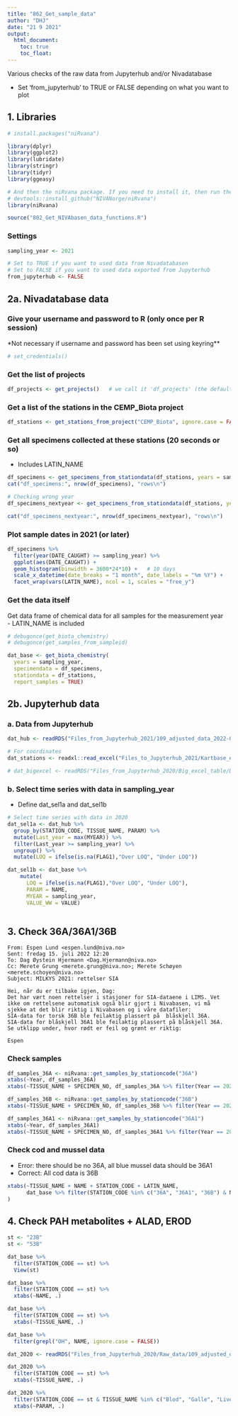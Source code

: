 ```yaml
---
title: "862_Get_sample_data"
author: "DHJ"
date: "21 9 2021"
output: 
  html_document:
    toc: true
    toc_float: 
---
```


Various checks of the raw data from Jupyterhub and/or Nivadatabase  

* Set 'from_jupyterhub' to TRUE or FALSE depending on what you want to plot  
    
    

## 1. Libraries
```r
# install.packages("niRvana")

library(dplyr)
library(ggplot2)
library(lubridate)
library(stringr)
library(tidyr)
library(ggeasy)

# And then the niRvana package. If you need to install it, then run thee next line also:
# devtools::install_github("NIVANorge/niRvana")
library(niRvana)

source("802_Get_NIVAbasen_data_functions.R")

```

### Settings  
```r

sampling_year <- 2021

# Set to TRUE if you want to used data from Nivadatabasen   
# Set to FALSE if you want to used data exported from Jupyterhub    
from_jupyterhub <- FALSE

```


## 2a. Nivadatabase data   

### Give your username and password to R (only once per R session)  

*Not necessary if username and password has been set using keyring**  

```r

# set_credentials()

```

### Get the list of projects

```r

df_projects <- get_projects()   # we call it 'df_projects' (the default name used by 'get_stations_from_project')

```

### Get a list of the stations in the CEMP_Biota project

```r

df_stations <- get_stations_from_project("CEMP_Biota", ignore.case = FALSE)

```

### Get all specimens collected at these stations (20 seconds or so)
- Includes LATIN_NAME  
```r

df_specimens <- get_specimens_from_stationdata(df_stations, years = sampling_year)
cat("df_specimens:", nrow(df_specimens), "rows\n")

# Checking wrong year
df_specimens_nextyear <- get_specimens_from_stationdata(df_stations, years = sampling_year + 1)

cat("df_specimens_nextyear:", nrow(df_specimens_nextyear), "rows\n")

```

### Plot sample dates in 2021 (or later)

```r

df_specimens %>%
  filter(year(DATE_CAUGHT) >= sampling_year) %>%
  ggplot(aes(DATE_CAUGHT)) +
  geom_histogram(binwidth = 3600*24*10) +   # 10 days
  scale_x_datetime(date_breaks = "1 month", date_labels = "%m %Y") +
  facet_wrap(vars(LATIN_NAME), ncol = 1, scales = "free_y")

```


### Get the data itself  
Get data frame of chemical data for all samples for the measurement year   
- LATIN_NAME is included  
```r

# debugonce(get_biota_chemistry)
# debugonce(get_samples_from_sampleid)

dat_base <- get_biota_chemistry(
  years = sampling_year,
  specimendata = df_specimens, 
  stationdata = df_stations,
  report_samples = TRUE)

```


## 2b. Jupyterhub data  

### a. Data from Jupyterhub   
```r

dat_hub <- readRDS("Files_from_Jupyterhub_2021/109_adjusted_data_2022-06-04.rds")

# For coordinates   
dat_stations <- readxl::read_excel("Files_to_Jupyterhub_2021/Kartbase_edit.xlsx")

# dat_bigexcel <- readRDS("Files_from_Jupyterhub_2020/Big_excel_table/Data_xl_2021-09-15_ver02.rds")

```

### b. Select time series with data in sampling_year     
- Define dat_sel1a and dat_sel1b
```r

# Select time series with data in 2020   
dat_sel1a <- dat_hub %>%
  group_by(STATION_CODE, TISSUE_NAME, PARAM) %>%
  mutate(Last_year = max(MYEAR)) %>%
  filter(Last_year >= sampling_year) %>%
  ungroup() %>%
  mutate(LOQ = ifelse(is.na(FLAG1),"Over LOQ", "Under LOQ"))  

dat_sel1b <- dat_base %>%
    mutate(
      LOQ = ifelse(is.na(FLAG1),"Over LOQ", "Under LOQ"),
      PARAM = NAME,
      MYEAR = sampling_year,
      VALUE_WW = VALUE)  
  

```


## 3. Check 36A/36A1/36B  

```
From: Espen Lund <espen.lund@niva.no> 
Sent: fredag 15. juli 2022 12:20
To: Dag Øystein Hjermann <Dag.Hjermann@niva.no>
Cc: Merete Grung <merete.grung@niva.no>; Merete Schøyen <merete.schoyen@niva.no>
Subject: MILKYS 2021: rettelser SIA

Hei, når du er tilbake igjen, Dag: 
Det har vært noen rettelser i stasjoner for SIA-dataene i LIMS. Vet ikke om rettelsene automatisk også blir gjort i Nivabasen, vi må sjekke at det blir riktig i Nivabasen og i våre datafiler:
SIA-data for torsk 36B ble feilaktig plassert på  blåskjell 36A. 
SIA-data for blåskjell 36A1 ble feilaktig plassert på blåskjell 36A. 
Se utklipp under, hvor rødt er feil og grønt er riktig: 

Espen
```

### Check samples    
```r

df_samples_36A <- niRvana::get_samples_by_stationcode("36A")
xtabs(~Year, df_samples_36A)
xtabs(~TISSUE_NAME + SPECIMEN_NO, df_samples_36A %>% filter(Year == 2021))

df_samples_36B <- niRvana::get_samples_by_stationcode("36B")
xtabs(~TISSUE_NAME + SPECIMEN_NO, df_samples_36B %>% filter(Year == 2021))

df_samples_36A1 <- niRvana::get_samples_by_stationcode("36A1")
xtabs(~Year, df_samples_36A1)
xtabs(~TISSUE_NAME + SPECIMEN_NO, df_samples_36A1 %>% filter(Year == 2021))

```

### Check cod and mussel data  

*  Error: there should be no 36A, all blue mussel data should be 36A1    
*  Correct: All cod data is 36B       

```r

xtabs(~TISSUE_NAME + NAME + STATION_CODE + LATIN_NAME, 
      dat_base %>% filter(STATION_CODE %in% c("36A", "36A1", "36B") & NAME %in% c("% C", "Delta 15N", "BDE77"))
)

```

## 4. Check PAH metabolites + ALAD, EROD  

```r

st <- "23B"
st <- "53B"

dat_base %>%
  filter(STATION_CODE == st) %>%
  View(st)

dat_base %>%
  filter(STATION_CODE == st) %>%
  xtabs(~NAME, .)

dat_base %>%
  filter(STATION_CODE == st) %>%
  xtabs(~TISSUE_NAME, .)

dat_base %>%
  filter(grepl("OH", NAME, ignore.case = FALSE))

dat_2020 <- readRDS("Files_from_Jupyterhub_2020/Raw_data/109_adjusted_data_2021-09-15.rds")

dat_2020 %>%
  filter(STATION_CODE == st) %>%
  xtabs(~TISSUE_NAME, .)

dat_2020 %>%
  filter(STATION_CODE == st & TISSUE_NAME %in% c("Blod", "Galle", "Liver - microsome")) %>%
  xtabs(~PARAM, .)

```

